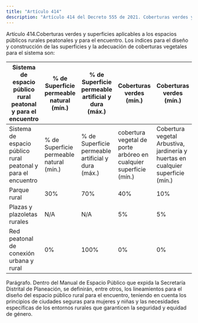 ```yaml
---
title: "Artículo 414"
description: "Artículo 414 del Decreto 555 de 2021. Coberturas verdes y superficies aplicables a los espacios públicos rurales peatonales y para el e..."
---
```


Artículo 414.Coberturas verdes y superficies aplicables a los espacios públicos rurales peatonales y para el encuentro. Los índices para el diseño y construcción de las superficies y la adecuación de coberturas vegetales para el sistema son:
 

| Sistema de espacio público rural peatonal y para el encuentro | % de Superficie permeable natural <br> (mín.) | % de Superficie permeable artificial y dura (máx.) | Coberturas verdes (mín.) | Coberturas verdes (mín.) |
| --- | --- | --- | --- | --- |
| Sistema de espacio público rural peatonal y para el encuentro | % de Superficie permeable natural <br> (mín.) | % de Superficie permeable artificial y dura (máx.) | cobertura vegetal de porte arbóreo en <br> cualquier superficie <br> (mín.) | Cobertura vegetal <br> Arbustiva, jardinería y huertas en cualquier superficie (mín.) |
| Parque rural | 30% | 70% | 40% | 10% |
| Plazas y plazoletas rurales | N/A | N/A | 5% | 5% |
| Red peatonal de conexión urbana y <br> rural | 0% | 100% | 0% | 0% |


 
Parágrafo. Dentro del Manual de Espacio Público que expida la Secretaría Distrital de Planeación, se definirán, entre otros, los lineamientos para el diseño del espacio público rural para el encuentro, teniendo en cuenta los principios de ciudades seguras para mujeres y niñas y las necesidades específicas de los entornos rurales que garanticen la seguridad y equidad de género.